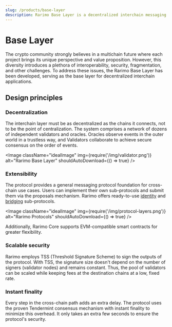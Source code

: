 ```yaml
---
slug: /products/base-layer
description: Rarimo Base Layer is a decentralized interchain messaging protocol.
---
```


# Base Layer

The crypto community strongly believes in a multichain future where each project brings its unique perspective and value proposition.
However, this diversity introduces a plethora of interoperability, security, fragmentation, and other challenges.
To address these issues, the Rarimo Base Layer has been developed, serving as the base layer for decentralized interchain applications.

## Design principles

### Decentralization

The interchain layer must be as decentralized as the chains it connects, not to be the point of centralization.
The system comprises a network of dozens of independent validators and oracles.
Oracles observe events in the outer world in a trustless way, and Validators collaborate to achieve secure consensus on the order of events.

<Image className="idealImage" img={require('/img/validator.png')} alt="Rarimo Base Layer" shouldAutoDownload={() => true} />

### Extensibility

The protocol provides a general messaging protocol foundation for cross-chain use cases.
Users can implement their own sub-protocols and submit them via the proposals mechanism.
Rarimo offers ready-to-use [identity](/products/identity-protocol) and [bridging](/products/bridging-protocol/) sub-protocols.

<Image className="idealImage" img={require('/img/protocol-layers.png')} alt="Rarimo Protocols" shouldAutoDownload={() => true} />

Additionally, Rarimo Core supports EVM-compatible smart contracts for greater flexibility.

### Scalable security

Rarimo employs TSS (Threshold Signature Scheme) to sign the outputs of the protocol.
With TSS, the signature size doesn't depend on the number of signers (validator nodes) and remains constant.
Thus, the pool of validators can be scaled while keeping fees at the destination chains at a low, fixed rate.

### Instant finality

Every step in the cross-chain path adds an extra delay.
The protocol uses the proven Tendermint consensus mechanism with instant finality to minimize this overhead.
It only takes an extra few seconds to ensure the protocol's security.
